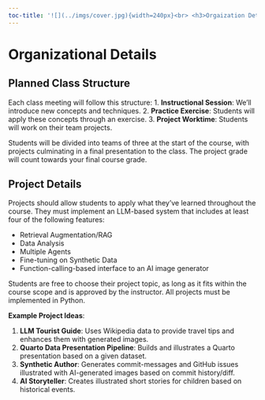 ```yaml
---
toc-title: '![](../imgs/cover.jpg){width=240px}<br> <h3>Orgaization Details</h3>'
---
```



# Organizational Details

## Planned Class Structure

Each class meeting will follow this structure:
1. **Instructional Session**: We'll introduce new concepts and techniques.
2. **Practice Exercise**: Students will apply these concepts through an exercise.
3. **Project Worktime**: Students will work on their team projects.

Students will be divided into teams of three at the start of the course, with projects culminating in a final presentation to the class. The project grade will count towards your final course grade.

## Project Details

Projects should allow students to apply what they've learned throughout the course. They must implement an LLM-based system that includes at least four of the following features:

- Retrieval Augmentation/RAG
- Data Analysis
- Multiple Agents
- Fine-tuning on Synthetic Data
- Function-calling-based interface to an AI image generator

Students are free to choose their project topic, as long as it fits within the course scope and is approved by the instructor. All projects must be implemented in Python.

**Example Project Ideas**:

1. **LLM Tourist Guide**: Uses Wikipedia data to provide travel tips and enhances them with generated images.
2. **Quarto Data Presentation Pipeline**: Builds and illustrates a Quarto presentation based on a given dataset.
3. **Synthetic Author**: Generates commit-messages and GitHub issues illustrated with AI-generated images based on commit history/diff.
4. **AI Storyteller**: Creates illustrated short stories for children based on historical events.

